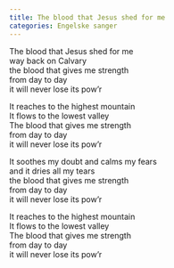 ```yaml
---
title: The blood that Jesus shed for me
categories: Engelske sanger
---
```


The blood that Jesus shed for me  
way back on Calvary  
the blood that gives me strength  
from day to day  
it will never lose its pow'r

It reaches to the highest mountain  
It flows to the lowest valley  
The blood that gives me strength  
from day to day  
it will never lose its pow'r

It soothes my doubt and calms my fears  
and it dries all my tears  
the blood that gives me strength  
from day to day  
it will never lose its pow'r

It reaches to the highest mountain  
It flows to the lowest valley  
The blood that gives me strength  
from day to day  
it will never lose its pow'r
